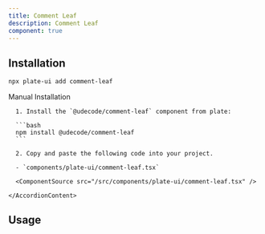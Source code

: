 ```yaml
---
title: Comment Leaf
description: Comment Leaf
component: true
---
```


[//]: # (<ComponentExample src="/src/components/examples/PlaygroundDemo.tsx">)
[//]: # (  <PlaygroundDemo />)
[//]: # (</ComponentExample>)

## Installation

```bash
npx plate-ui add comment-leaf
```

<Accordion type="single" collapsible>
  <AccordionItem value="manual-installation">
    <AccordionTrigger>Manual Installation</AccordionTrigger>
    <AccordionContent>

      1. Install the `@udecode/comment-leaf` component from plate:

      ```bash
      npm install @udecode/comment-leaf
      ```

      2. Copy and paste the following code into your project.

      - `components/plate-ui/comment-leaf.tsx`

      <ComponentSource src="/src/components/plate-ui/comment-leaf.tsx" />

    </AccordionContent>

  </AccordionItem>
</Accordion>

## Usage

```tsx
```

```tsx
```